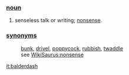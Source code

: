 ===[[noun]]===
# senseless talk or writing; [[nonsense]].
===[[synonym]]s===
:[[bunk]], [[drivel]], [[poppycock]], [[rubbish]], [[twaddle]]
:see [[WikiSaurus:nonsense]]

[[it:balderdash]]